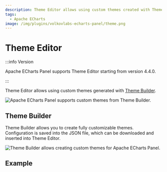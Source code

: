 ```yaml
---
description: Theme Editor allows using custom themes created with Theme Builder.
tags:
  - Apache ECharts
image: /img/plugins/volkovlabs-echarts-panel/theme.png
---
```



# Theme Editor

:::info Version

Apache ECharts Panel supports Theme Editor starting from version 4.4.0.

:::

Theme Editor allows using custom themes generated with [Theme Builder](https://echarts.apache.org/en/theme-builder.html).

<Image
  title="Apache ECharts Panel supports custom themes from Theme Builder."
  src="/img/plugins/volkovlabs-echarts-panel/theme.png"
/>

## Theme Builder

Theme Builder allows you to create fully customizable themes. Configuration is saved into the JSON file, which can be downloaded and inserted into Theme Editor.

<Image
  title="Theme Builder allows creating custom themes for Apache ECharts Panel."
  src="/img/plugins/volkovlabs-echarts-panel/theme-builder.png"
/>

## Example

<Code
  url="https://github.com/VolkovLabs/volkovlabs.io/blob/main/docs/volkovlabs-echarts-panel/theme.json"
  language="json"
/>
